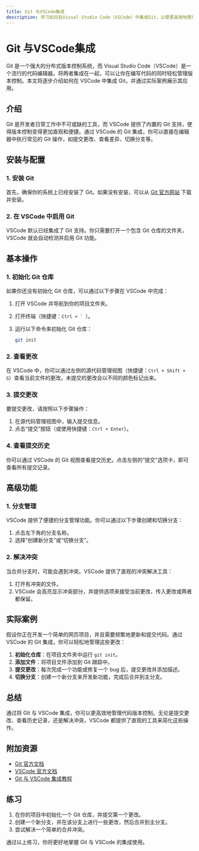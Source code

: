 ```yaml
---
title: Git 与VSCode集成
description: 学习如何在Visual Studio Code（VSCode）中集成Git，以便更高效地管理代码版本控制。
---
```


# Git 与VSCode集成

Git 是一个强大的分布式版本控制系统，而 Visual Studio Code（VSCode）是一个流行的代码编辑器。将两者集成在一起，可以让你在编写代码的同时轻松管理版本控制。本文将逐步介绍如何在 VSCode 中集成 Git，并通过实际案例展示其应用。

## 介绍

Git 是开发者日常工作中不可或缺的工具，而 VSCode 提供了内置的 Git 支持，使得版本控制变得更加直观和便捷。通过 VSCode 的 Git 集成，你可以直接在编辑器中执行常见的 Git 操作，如提交更改、查看差异、切换分支等。

## 安装与配置

### 1. 安装 Git

首先，确保你的系统上已经安装了 Git。如果没有安装，可以从 [Git 官方网站](https://git-scm.com/) 下载并安装。

### 2. 在 VSCode 中启用 Git

VSCode 默认已经集成了 Git 支持。你只需要打开一个包含 Git 仓库的文件夹，VSCode 就会自动检测并启用 Git 功能。

## 基本操作

### 1. 初始化 Git 仓库

如果你还没有初始化 Git 仓库，可以通过以下步骤在 VSCode 中完成：

1. 打开 VSCode 并导航到你的项目文件夹。
2. 打开终端（快捷键：``Ctrl + ` ``）。
3. 运行以下命令来初始化 Git 仓库：

   ```bash
   git init
   ```

### 2. 查看更改

在 VSCode 中，你可以通过左侧的源代码管理视图（快捷键：``Ctrl + Shift + G``）查看当前文件的更改。未提交的更改会以不同的颜色标记出来。

### 3. 提交更改

要提交更改，请按照以下步骤操作：

1. 在源代码管理视图中，输入提交信息。
2. 点击“提交”按钮（或使用快捷键：``Ctrl + Enter``）。

### 4. 查看提交历史

你可以通过 VSCode 的 Git 视图查看提交历史。点击左侧的“提交”选项卡，即可查看所有提交记录。

## 高级功能

### 1. 分支管理

VSCode 提供了便捷的分支管理功能。你可以通过以下步骤创建和切换分支：

1. 点击左下角的分支名称。
2. 选择“创建新分支”或“切换分支”。

### 2. 解决冲突

当合并分支时，可能会遇到冲突。VSCode 提供了直观的冲突解决工具：

1. 打开有冲突的文件。
2. VSCode 会高亮显示冲突部分，并提供选项来接受当前更改、传入更改或两者都保留。

## 实际案例

假设你正在开发一个简单的网页项目，并且需要频繁地更新和提交代码。通过 VSCode 的 Git 集成，你可以轻松地管理这些更改：

1. **初始化仓库**：在项目文件夹中运行 ``git init``。
2. **添加文件**：将项目文件添加到 Git 跟踪中。
3. **提交更改**：每次完成一个功能或修复一个 bug 后，提交更改并添加描述。
4. **切换分支**：创建一个新分支来开发新功能，完成后合并到主分支。

## 总结

通过将 Git 与 VSCode 集成，你可以更高效地管理代码版本控制。无论是提交更改、查看历史记录，还是解决冲突，VSCode 都提供了直观的工具来简化这些操作。

## 附加资源

- [Git 官方文档](https://git-scm.com/doc)
- [VSCode 官方文档](https://code.visualstudio.com/docs)
- [Git 与 VSCode 集成教程](https://code.visualstudio.com/docs/editor/versioncontrol)

## 练习

1. 在你的项目中初始化一个 Git 仓库，并提交第一个更改。
2. 创建一个新分支，并在该分支上进行一些更改，然后合并到主分支。
3. 尝试解决一个简单的合并冲突。

通过以上练习，你将更好地掌握 Git 与 VSCode 的集成使用。